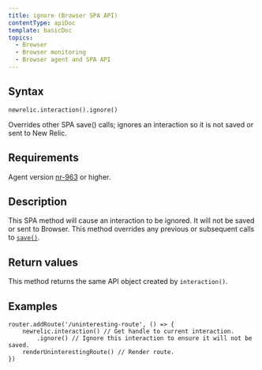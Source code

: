 ```yaml
---
title: ignore (Browser SPA API)
contentType: apiDoc
template: basicDoc
topics:
  - Browser
  - Browser monitoring
  - Browser agent and SPA API
---
```


## Syntax

```
newrelic.interaction().ignore()
```

Overrides other SPA save() calls; ignores an interaction so it is not saved or sent to New Relic.

## Requirements

Agent version [nr-963](https://docs.newrelic.com/docs/release-notes/new-relic-browser-release-notes/browser-agent-release-notes) or higher.

## Description

This SPA method will cause an interaction to be ignored. It will not be saved or sent to Browser. This method overrides any previous or subsequent calls to [`save()`](https://docs.newrelic.com/docs/browser/new-relic-browser/browser-agent-apis/browser-spa-api-newrelicinteractionsave).

## Return values

This method returns the same API object created by `interaction()`.

## Examples

```
router.addRoute('/uninteresting-route', () => {
    newrelic.interaction() // Get handle to current interaction.
        .ignore() // Ignore this interaction to ensure it will not be saved.
    renderUninterestingRoute() // Render route.
})
```
